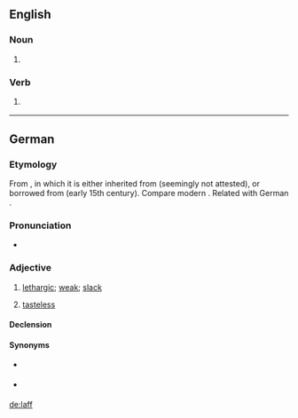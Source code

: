 ==English==

===Noun===
{{en-noun}}
# {{label|en|chiefly|humorous|or|for children}} {{alternative spelling of|laugh|lang=en}}

===Verb===
{{en-verb}}
# {{label|en|chiefly|humorous|or|for children}} {{alternative spelling of|laugh|lang=en}}

----

==German==

===Etymology===
From {{etyl|nds-de|de}}, in which it is either inherited from {{etyl|gml|de}} (seemingly not attested), or borrowed from {{etyl|dum|de}} {{m|dum|laf}} (early 15th century). Compare modern {{etyl|nl|-}} {{m|nl|laf||cowardly}}. Related with German {{m|de|labberig||slack; not crisp}}.

===Pronunciation===
* {{IPA|/laf/|lang=de}}

===Adjective===
{{de-adjective|laffer|laffsten}}

# {{lb|de|regional|chiefly|northern and central Germany}} [[lethargic]]; [[weak]]; [[slack]]
# {{lb|de|regional|chiefly|northern and central Germany}} [[tasteless]]

====Declension====
{{de-decl-adj|laff|laffer|laffst}}

====Synonyms====
* {{sense|lethargic}} {{l|de|schlapp}}
* {{sense|tasteless}} {{l|de|fad}}

[[de:laff]]